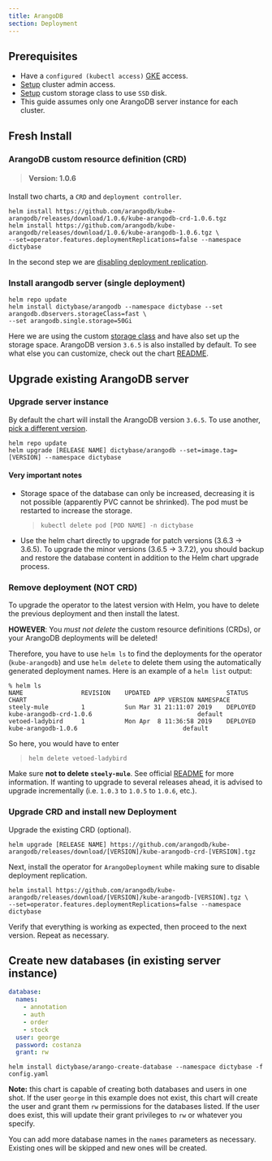 ```yaml
---
title: ArangoDB
section: Deployment
---
```


## Prerequisites

- Have a `configured (kubectl access)`
  [GKE](https://cloud.google.com/kubernetes-engine/) access.
- [Setup](/deployment/admin) cluster admin access.
- [Setup](/deployment/storageclass) custom storage class to use `SSD` disk.
- This guide assumes only one ArangoDB server instance for each cluster.

## Fresh Install

### ArangoDB custom resource definition (CRD)

> #### Version: 1.0.6

Install two charts, a `CRD` and `deployment controller`.

```shell
helm install https://github.com/arangodb/kube-arangodb/releases/download/1.0.6/kube-arangodb-crd-1.0.6.tgz
helm install https://github.com/arangodb/kube-arangodb/releases/download/1.0.6/kube-arangodb-1.0.6.tgz \
--set=operator.features.deploymentReplications=false --namespace dictybase
```

In the second step we are [disabling deployment replication](https://www.arangodb.com/docs/stable/deployment-kubernetes-helm.html#operatorfeaturesdeploymentreplications).

### Install arangodb server (single deployment)

```shell
helm repo update
helm install dictybase/arangodb --namespace dictybase --set arangodb.dbservers.storageClass=fast \
--set arangodb.single.storage=50Gi
```

Here we are using the custom [storage class](/deployment/storageclass) and have also
set up the storage space. ArangoDB version `3.6.5` is also installed by
default. To see what else you can customize, check out the chart
[README](https://github.com/dictybase-docker/kubernetes-charts/tree/master/arangodb).

## Upgrade existing ArangoDB server

### Upgrade server instance

By default the chart will install the ArangoDB version `3.6.5`. To use another,
[pick a different version](https://hub.docker.com/_/arangodb/?tab=tags).

```shell
helm repo update
helm upgrade [RELEASE NAME] dictybase/arangodb --set=image.tag=[VERSION] --namespace dictybase
```

#### Very important notes

- Storage space of the database can only be increased, decreasing it is not
  possible (apparently PVC cannot be shrinked). The pod must be restarted to
  increase the storage.
  > `kubectl delete pod [POD NAME] -n dictybase`
- Use the helm chart directly to upgrade for patch versions (3.6.3 -> 3.6.5).
  To upgrade the minor versions (3.6.5 -> 3.7.2), you should backup and restore
  the database content in addition to the Helm chart upgrade process.

### Remove deployment (NOT CRD)

To upgrade the operator to the latest version with Helm, you have to
delete the previous deployment and then install the latest.

**HOWEVER**: You _must not delete_ the custom resource definitions (CRDs), or your
ArangoDB deployments will be deleted!

Therefore, you have to use `helm ls` to find the deployments for the
operator (`kube-arangodb`) and use `helm delete` to delete them using the
automatically generated deployment names. Here is an example of a `helm list` output:

```
% helm ls
NAME            	REVISION	UPDATED                 	STATUS  	CHART                               	APP VERSION	NAMESPACE
steely-mule     	1       	Sun Mar 31 21:11:07 2019	DEPLOYED	kube-arangodb-crd-1.0.6             	           	default
vetoed-ladybird 	1       	Mon Apr  8 11:36:58 2019	DEPLOYED	kube-arangodb-1.0.6                	           	default
```

So here, you would have to enter

> `helm delete vetoed-ladybird`

Make sure **not to delete `steely-mule`**. See official
[README](https://github.com/arangodb/kube-arangodb/blob/master/README.md) for
more information. If wanting to upgrade to several releases ahead, it is
advised to upgrade incrementally (i.e. `1.0.3` to `1.0.5` to `1.0.6`, etc.).

### Upgrade CRD and install new Deployment

Upgrade the existing CRD (optional).

```shell
helm upgrade [RELEASE NAME] https://github.com/arangodb/kube-arangodb/releases/download/[VERSION]/kube-arangodb-crd-[VERSION].tgz
```

Next, install the operator for `ArangoDeployment` while making sure to disable deployment replication.

```shell
helm install https://github.com/arangodb/kube-arangodb/releases/download/[VERSION]/kube-arangodb-[VERSION].tgz \
--set=operator.features.deploymentReplications=false --namespace dictybase
```

Verify that everything is working as expected, then proceed to the next version.
Repeat as necessary.

## Create new databases (in existing server instance)

```yaml
database:
  names:
    - annotation
    - auth
    - order
    - stock
  user: george
  password: costanza
  grant: rw
```

```shell
helm install dictybase/arango-create-database --namespace dictybase -f config.yaml
```

**Note:** this chart is capable of creating both databases and users in one shot.
If the user `george` in this example does not exist, this chart will create the
user and grant them `rw` permissions for the databases listed. If the user does
exist, this will update their grant privileges to `rw` or whatever you specify.

You can add more database names in the `names` parameters as necessary. Existing
ones will be skipped and new ones will be created.
